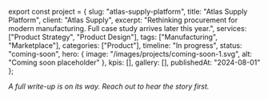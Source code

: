﻿export const project = {
  slug: "atlas-supply-platform",
  title: "Atlas Supply Platform",
  client: "Atlas Supply",
  excerpt: "Rethinking procurement for modern manufacturing. Full case study arrives later this year.",
  services: ["Product Strategy", "Product Design"],
  tags: ["Manufacturing", "Marketplace"],
  categories: ["Product"],
  timeline: "In progress",
  status: "coming-soon",
  hero: {
    image: "/images/projects/coming-soon-1.svg",
    alt: "Coming soon placeholder"
  },
  kpis: [],
  gallery: [],
  publishedAt: "2024-08-01"
};

_A full write-up is on its way. Reach out to hear the story first._
